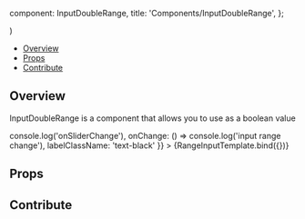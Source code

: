 
  component: InputDoubleRange,
  title: 'Components/InputDoubleRange',
};

<Meta title="Components/InputDoubleRange" component={InputDoubleRange} />

  <div className="w-3">
    <InputDoubleRange {...args} />
  </div>
)

<Heading title="InputDoubleRange" componentRelativePath="InputDoubleRange/InputDoubleRange.tsx" />

- [Overview](#overview)
- [Props](#props)
- [Contribute](#contribute)

## Overview

InputDoubleRange is a component that allows you to use as a boolean value

<Canvas>
  <Story
    name="Overview"
    args={{
      valueLeft: 1,
      valueRight: 300,
      minValue: 1,
      maxValue: 300,
      step: 10,
      unit: '%',
      onSliderChange: () => console.log('onSliderChange'),
      onChange: () => console.log('input range change'),
      labelClassName: 'text-black'
    }}
  >
    {RangeInputTemplate.bind({})}
  </Story>
</Canvas>

## Props

<ArgsTable of={InputDoubleRange} />

## Contribute

<Footer componentRelativePath="InputDoubleRange/__stories__/InputDoubleRange.stories.mdx" />
